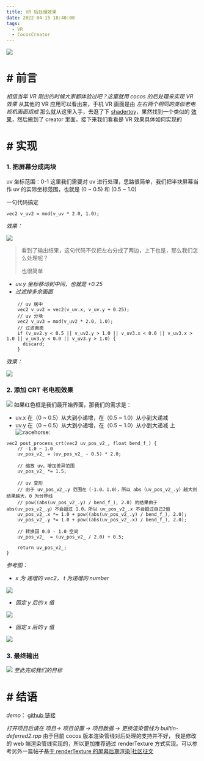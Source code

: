 ```yaml
---
title: VR 后处理效果
date: 2022-04-15 18:40:00
tags:
  - VR
  - CocosCreator
---
```


![](https://forum.cocos.org/uploads/default/optimized/3X/5/1/510bf2e6d602bab436b24578dc316970a9356a7a_2_690x346.gif)

# # 前言

_相信当年 VR 刚出的时候大家都体验过吧？这里就用 cocos 的后处理来实现 VR 效果_
从其他的 VR 应用可以看出来，手机 VR 画面是由 _左右两个相同的类似老电视机画面组成_
那么就从这里入手，去逛了下 [shadertoy](https://www.shadertoy.com/)，果然找到一个类似的 [效果](https://www.shadertoy.com/view/4sf3Dr)，然后搬到了 creator 里面，接下来我们看看是 VR 效果具体如何实现的

# # 实现

### 1. 把屏幕分成两块

uv 坐标范围：0-1
这里我们需要对 uv 进行处理，思路很简单，我们把半块屏幕当作 uv 的实际坐标范围，也就是 (0 ~ 0.5) 和 (0.5 ~ 1.0)

一句代码搞定

```auto
vec2 v_uv2 = mod(v_uv * 2.0, 1.0);
```

_效果：_

![](https://forum.cocos.org/uploads/default/original/3X/8/2/825a6edc015fc29cc48177b77eb8c0b13cb7a819.png)

> 看到了输出结果，这句代码不仅把左右分成了两边，上下也是，那么我们怎么处理呢？
>
> 也很简单

- _uv.y 坐标移动到中间，也就是 +0.25_
- _过滤掉多余画面_

```auto
    // uv 居中
    vec2 v_uv2 = vec2(v_uv.x, v_uv.y + 0.25);
    // uv 分块
    vec2 v_uv3 = mod(v_uv2 * 2.0, 1.0);
    // 过滤画面
    if (v_uv2.y < 0.5 || v_uv2.y > 1.0 || v_uv3.x < 0.0 || v_uv3.x > 1.0 || v_uv3.y < 0.0 || v_uv3.y > 1.0) {
      discard;
    }
```

_效果：_

![](https://forum.cocos.org/uploads/default/original/3X/b/c/bc53695196af912578319b13fa9e012a638d15da.png)

### 2. 添加 CRT 老电视效果

![](https://forum.cocos.org/uploads/default/original/3X/2/b/2b05cdc6f426cef223a126872c2c684ceadbae26.png)
如果红色框是我们最开始界面，那我们的需求是：

- uv.x 在（0 ~ 0.5）从大到小递增，在（0.5 ~ 1.0）从小到大递减
- uv.y 在（0 ~ 0.5）从大到小递增，在（0.5 ~ 1.0）从小到大递减
  上 <img src="https://forum.cocos.org/images/emoji/twitter/racehorse.png?v=9" title=":racehorse:" class="emoji" alt=":racehorse:"/>

```auto
vec2 post_process_crt(vec2 uv_pos_v2_, float bend_f_) {
	// -1.0 ~ 1.0
	uv_pos_v2_ = (uv_pos_v2_ - 0.5) * 2.0;

    // 缩放 uv，增加差异范围
	uv_pos_v2_ *= 1.5;

    // uv 变形
    // 由于 uv_pos_v2_.y 范围在（-1.0，1.0），所以 abs（uv_pos_v2_.y）越大则结果越大，0 为分界线
    // pow((abs(uv_pos_v2_.y) / bend_f_), 2.0) 的结果由于 abs(uv_pos_v2_.y）不会超过 1.0，所以 uv_pos_v2_.x 不会超过自己2倍
	uv_pos_v2_.x *= 1.0 + pow((abs(uv_pos_v2_.y) / bend_f_), 2.0);
	uv_pos_v2_.y *= 1.0 + pow((abs(uv_pos_v2_.x) / bend_f_), 2.0);

	// 转换回 0.0 - 1.0 空间
	uv_pos_v2_  = (uv_pos_v2_ / 2.0) + 0.5;

	return uv_pos_v2_;
}
```

_参考图：_

- _x 为 递增的 vec2， t 为递增的 number_

![](https://forum.cocos.org/uploads/default/original/3X/2/b/2b7c32418260f9ec7e226495f339366030b66400.png)

- _固定 y 后的 x 值_

![](https://forum.cocos.org/uploads/default/original/3X/e/d/ed03ed41d5e5a90eccfe25010b820386093e3dfb.png)

- _固定 x 后的 y 值_

![](https://forum.cocos.org/uploads/default/original/3X/9/a/9a14e29cc9e62038ad10b24ef8bf60f796be3f87.png)

### 3. 最终输出

![](https://forum.cocos.org/uploads/default/original/3X/d/5/d5ddb94d7985c817b7951d09bc17d1d354af6a03.png)
_至此完成我们的目标_

# # 结语

_demo_： [github 链接](https://github.com/1226085293/mk_cocos_vr.git)

_打开项目后请在 项目-> 项目设置 -> 项目数据 -> 更换渲染管线为 builtin-deferred2.rpp_
由于目前 cocos 版本渲染管线对后处理的支持并不好， 我是修改的 web 端渲染管线实现的，所以更加推荐通过 renderTexture 方式实现。可以参考另外一篇帖子[基于 renderTexture 的屏幕后期渲染|社区征文](https://forum.cocos.org/t/topic/134418)
